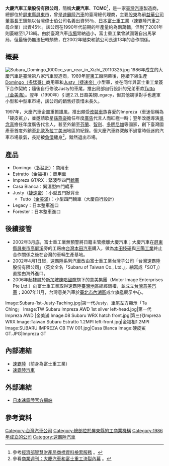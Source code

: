 {{Otheruses|subject=台灣的一家汽車製造商|other=大慶|大慶 (消歧义)}}
{{Infobox Company
| company_name        = 大慶汽車工業股份有限公司
| company_name_en     = Ta Ching Motor Co.
| company_logo        = [[File:Ta_Ching_Motor_plate_on_Taiwan_Subaru_Domingo_1000cc_van.jpg|180px]]
| company_type        = 私人公司
| original_text       = 
| original_spelling   = 
| company_slogan      = 
| market_information  = 
| ROC_UBN             = 
| abbreviated_name    = 大慶汽車、TCMC
| predecessor         =
| successor           =
| foundation          = 1986年11月26日
| defunct             = 2002年
| location            = {{TWN}}[[屏東縣|屏東縣]][[屏東市|屏東市]]前進-{里}-大溪路335號
| zip_code            = 900
| area_served         = [[臺澎金馬|臺澎金馬]]
| telephone_no        = 
| key_people          = 
| chairman            = 張天吉
| industry            = 汽車製造業
| products            = 
| services            = 
| capital             = [[新台幣|新台幣]]2,303,000,000元
| revenue             = 
| operating_income    = 
| profit              = 
| total_asset         = 
| net_asset           = 
| market_value        = 
| num_employees       = 
| equity              =
| P/E ratio           = 
| earnings per share  = 
| Net asset value     = 
| accounting_period   = 
| parent              = 臺灣偉士伯股份有限公司
| divisions           = 
| major_shareholder   = 臺灣偉士伯股份有限公司<br>[[富士重工業|富士重工業]]
| subsid              = 
| homepage            = 
| width               = 
}}

'''大慶汽車工業股份有限公司'''，簡稱'''大慶汽車'''、'''TCMC'''<ref>參考[http://tmsearch.tipo.gov.tw/TIPO_DR/servlet/InitLogoPictureWordDetail?sKeyNO=086047050 經濟部智慧財產局商標資料檢索服務] {{Wayback|url=http://tmsearch.tipo.gov.tw/TIPO_DR/servlet/InitLogoPictureWordDetail?sKeyNO=086047050 |date=20140112042533 }}。</ref>，是一家[[臺灣|臺灣]][[汽車|汽車]]製造商，總部位於[[屏東縣|屏東縣]][[屏東市|屏東市]]，曾是[[速霸陸汽車|速霸陸汽車]]的臺灣總代理商，主要[[股東|股東]]為前[[益華公司|益華公司]][[董事長|董事長]]王鎮魁以台灣偉士伯公司名義出資55％、[[日本|日本]][[富士重工業|富士重工業]]（速霸陸汽車之母企業）出資45％。該公司在1990年代前期的年產量約為兩萬輛，但到了2001年則萎縮至1,713輛。由於臺灣汽車[[市場|市場]]胃納過小，富士重工業曾試圖親自出馬掌局，但最後仍無法扭轉頹勢，在2002年結束和該公司長達13年的合作關係。

== 概要 ==
[[File:Subaru_Domingo_1000cc_van_rear_in_Xizhi_20110325.jpg|thumb]]
1986年成立的大慶汽車是臺灣第八家汽車製造商，1989年[[屏東市|屏東]]工廠開幕後，陸續下線生產[[速霸陸Domingo#臺灣大慶多猛哥|Domingo（多猛哥）]]商用車和[[速霸陸Justy#臺灣大慶捷速帝與金美滿|Justy（捷速帝）]]小型車，並在同年與富士重工業簽下合作契約；隨後自行修改Justy的車尾，推出局部自行設計的兄弟車款[[速霸陸Justy#臺灣大慶捷速帝與金美滿|Tutto（金美滿）]]。翌年（1990年）引進2.2L日裔美規Legacy，但其他競爭對手也進軍小型和中型車市場，該公司的銷售好景惜未長久。

1997年，大慶汽車企圖重振雄風，推出頗受[[改裝車|改裝車]]族喜愛的Impreza（車迷俗稱為「硬皮鯊」），並邀請歌星[[孫燕姿|孫燕姿]]擔任年度[[廣告|廣告]]代言人而紅極一時；翌年改邀導演[[吳念真|吳念真]]擔任年度廣告代言人，甚至外銷至[[芬蘭|芬蘭]]、[[智利|智利]]、[[多明尼加|多明尼加]]等國家，創下臺灣國產車首度外銷至[[北歐|北歐]]及[[拉丁美洲|拉丁美洲]]地區的紀錄。但大慶汽車終究敵不過當時低迷的汽車市場景氣，長期被[[負債|負債]]纏身<ref>參看[http://www.businessweekly.com.tw/KArticle.aspx?id=14573 商業週刊：大慶汽車和富士重工決裂內幕] {{Wayback|url=http://www.businessweekly.com.tw/KArticle.aspx?id=14573 |date=20150610201215 }}。</ref>，黯然退出市場。

== 產品 ==
* Domingo（[[速霸陸Domingo#臺灣大慶多猛哥|多猛哥]]）：商用車
* Estratto（[[速霸陸Domingo#臺灣大慶金福相|金福相]]）：商用車
* Impreza GT/RX：緊湊型四門[[轎車|轎車]]
* Casa Blanca：緊湊型四門轎車
* Justy（[[速霸陸Justy#臺灣大慶捷速帝與金美滿|捷速帝]]）：小型五門掀背車
** Tutto（[[速霸陸Justy#臺灣大慶捷速帝與金美滿|金美滿]]）：小型四門轎車（大慶自行設計）
* Legacy：日本整車進口
* Forester：日本整車進口

== 後續接管 ==
* 2002年3月底，富士重工業無預警將日籍主管撤離大慶汽車；大慶汽車在[[屏東縣|屏東縣]][[屏東市|屏東市]][[高屏溪|高屏溪]]旁的工廠由[[台灣本田汽車|台灣本田汽車]]購入，做為[[本田技研|本田技研]]與[[三陽工業|三陽工業]]終止合作關係之後在台灣的車輛生產基地。
* 2002年4月1日起，速霸陸系列汽車改由富士重工業台灣子公司「台灣速霸陸股份有限公司」（英文全名「Subaru of Taiwan Co., Ltd.」，縮寫成「SOT」）直接由海外進口。
* 2006年起隸屬於[[新加坡|新加坡]][[陳唱國際|陳唱國際]]旗下的意美集團（Motor Image Enterprises Pte Ltd.）向富士重工業取得速霸陸[[臺灣地區|臺灣地區]]總經銷權，並成立[[台灣意美汽車|台灣意美汽車]]；2007年11月，台灣意美汽車於[[臺北市|臺北市]][[內湖區|內湖區]]成立旗艦展示中心。

<gallery>
Image:Subaru-1st-Justy-Taching.jpg|第一代Justy，車尾左方顯示「Ta Ching」
Image:TW Subaru Impreza AWD 1st silver left-head.jpg|第一代Impreza AWD
|金美滿
Image:08 Subaru WRX hatch front.jpg|第三代Impreza WRX
Image:Taiwan Subaru Estratto 1.2MPI left-front.jpg|金福相1.2MPI
Image:SUBARU IMPREZA CB TW 001.jpg|Casa Blanca
Image:硬皮鯊 GT.JPG|Impreza GT
</gallery>

== 內部連結 ==
* [[速霸陸|速霸陸]]（前身為富士重工業）
* [[速霸陸汽車|速霸陸汽車]]

== 外部連結 ==
{{commonscat|Ta Ching Motor}}
* {{ja}}[http://www.subaru.jp/ 日本速霸陸官方網站]{{Wayback|url=http://www.subaru.jp/ |date=20100617033650 }}

== 參考資料 ==
{{reflist}}
{{大慶汽車年表}}

[[Category:台灣汽車公司|Category:台灣汽車公司]]
[[Category:總部位於屏東縣的工商業機構|Category:總部位於屏東縣的工商業機構]]
[[Category:1986年成立的公司|Category:1986年成立的公司]]
[[Category:速霸陸汽車|Category:速霸陸汽車]]